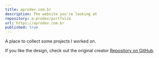 ```yaml
---
title: aprodev.com.br
description: The website you're looking at
repository: a-prodev/portfolio
url: https://aprodev.com.br
published: true
---
```



A place to collect some projects I worked on.

If you like the design, check out the original creator [Repository on GitHub](https://github.com/chronark/chronark.com).

